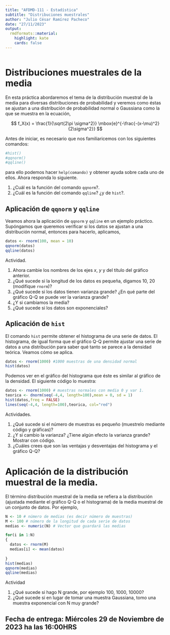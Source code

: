 ---
title: "AFDMD-111 - Estadística"
subtitle: "Distribuciones muestrales"
author: "Julio César Ramírez Pacheco"
date: "27/11/2023"
output:
  rmdformats::material:
    highlight: kate
    cards: false
---


```{r knitr_init, echo=FALSE, message=FALSE, warning=FALSE}

```



# Distribuciones muestrales de la media

En esta práctica  abordaremos el tema de la distribución muestral de la media para diversas distribuciones de probabilidad y veremos como éstas se ajustan a una distribución de probabilidad normal o Gaussiana como la que se muestra en la ecuación,

$$
f_X(x) = \frac{1}{\sqrt{2\pi \sigma^2}} \mbox{e}^{-\frac{-(x-\mu)^2}{2\sigma^2}}
$$

Antes de iniciar, es necesario que nos familiaricemos con los siguientes comandos:

```{r}
#hist()
#qqnorm()
#qqline()
```

para ello podemos hacer `help(comando)` y obtener ayuda sobre cada uno de ellos. Ahora responda lo siguiente.

1. ¿Cuál es la función del comando `qqnorm`?.
2. ¿Cuál es la función del comando `qqline`? ¿y de `hist`?.


## Aplicación de `qqnorm` y `qqline`

Veamos ahora la aplicación de `qqnorm` y `qqline` en un ejemplo práctico. Supóngamos que queremos verificar si los datos se ajustan a una distribución normal, entonces para hacerlo, aplicamos,

```{r}
datos <- rnorm(100, mean = 10)
qqnorm(datos)
qqline(datos)
```

Actividad.

1. Ahora cambie los nombres de los ejes $x$, $y$ y del título del gráfico anterior.
2. ¿Qué sucede si la longitud de los datos es pequeña, digamos 10, 20 (modifique `rnorm`)? 
3. ¿Qué sucede si los datos tienen varianza grande? ¿En qué parte del gráfico Q-Q se puede ver la varianza grande?
4. ¿Y si cambiamos la media?
5. ¿Qué sucede si los datos son exponenciales?


## Aplicación de `hist`

El comando `hist` permite obtener el histograma de una serie de datos. El histograma, de igual forma que el gráfico Q-Q permite ajustar una serie de datos a una distribución para saber qué tanto se parece a la densidad teórica. Veamos cómo se aplica.



```{r}
datos <- rnorm(1000) #1000 muestras de una densidad normal
hist(datos)

```

Podemos ver en el gráfico del histograma que éste es similar al gráfico de la densidad. El siguiente código lo muestra:


```{r}
datos <- rnorm(1000) # muestras normales con media 0 y var 1.
teorica <- dnorm(seq(-4,4, length=100),mean = 0, sd = 1)
hist(datos,freq = FALSE)
lines(seq(-4,4, length=100),teorica, col="red")
```

Actividades.

1. ¿Qué sucede si el número de muestras es pequeño (muestrelo mediante código y gráficas)?
2. ¿Y si cambio la varianza? ¿Tiene algún efecto la varianza grande? Mostrar con código.
3. ¿Cuáles crees que son las ventajas y desventajas del histograma y el gráfico Q-Q?


# Aplicación de la distribución muestral de la media.

El término distribución muestral de la media se refiera a la distribución (ajustada mediante el gráfico Q-Q o el histograma) de la media muestral de un  conjunto de datos. Por ejemplo,

```{r}
N <- 10 # número de medias (es decir número de muestras)
M <- 100 # número de la longitud de cada serie de datos
medias <- numeric(N) # Vector que guardará las medias

for(i in 1:N)
{
  datos <- rnorm(M)
  medias[i] <- mean(datos)
  
}
hist(medias)
qqnorm(medias)
qqline(medias)
```


Actividad

1. ¿Qué sucede si hago N grande, por ejemplo 100, 1000, 10000?
2. ¿Qué sucede si en lugar de tomar una muestra Gaussiana, tomo una muestra exponencial con N muy grande?



## Fecha de entrega: Miércoles 29 de Noviembre de 2023 ha las 16:00HRS 

